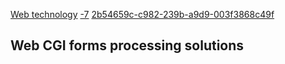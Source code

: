 [[Property:title|Web technology]]
[[Property:weight|-7]]
[[Property:uuid|2b54659c-c982-239b-a9d9-003f3868c49f]]
== Web CGI forms processing solutions==


